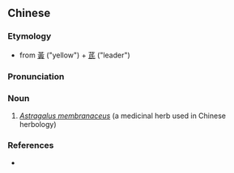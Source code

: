 {{also|黄芪}}
==Chinese==
{{zh-forms|s=黄芪}}

===Etymology===
* from [[黃]] ("yellow") + [[芪]] ("leader")

===Pronunciation===
{{zh-pron
|m=huángqí
|c=wong4 kei4
|cat=n
}}

===Noun===
{{zh-noun}}

# ''[[w:Astragalus membranaceus|Astragalus membranaceus]]'' (a medicinal herb used in Chinese herbology)

===References===
* {{pedialite|黄芪|lang=zh}}